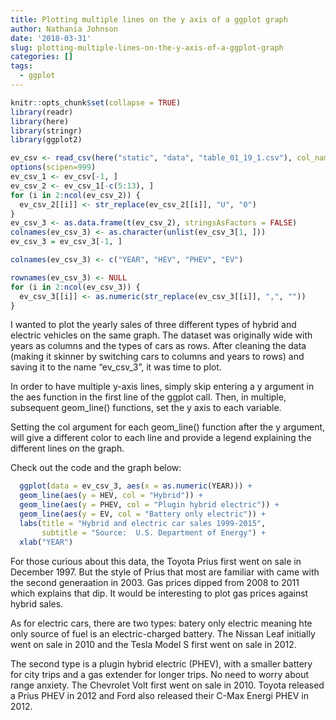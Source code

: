 ```yaml
---
title: Plotting multiple lines on the y axis of a ggplot graph
author: Nathania Johnson
date: '2018-03-31'
slug: plotting-multiple-lines-on-the-y-axis-of-a-ggplot-graph
categories: []
tags:
  - ggplot
---
```


```r
knitr::opts_chunk$set(collapse = TRUE)
library(readr)
library(here)
library(stringr)
library(ggplot2)
```

```r
ev_csv <- read_csv(here("static", "data", "table_01_19_1.csv"), col_names=FALSE)
options(scipen=999)
ev_csv_1 <- ev_csv[-1, ]
ev_csv_2 <- ev_csv_1[-c(5:13), ]
for (i in 2:ncol(ev_csv_2)) {
  ev_csv_2[[i]] <- str_replace(ev_csv_2[[i]], "U", "0")
}
ev_csv_3 <- as.data.frame(t(ev_csv_2), stringsAsFactors = FALSE)
colnames(ev_csv_3) <- as.character(unlist(ev_csv_3[1, ]))
ev_csv_3 = ev_csv_3[-1, ]

colnames(ev_csv_3) <- c("YEAR", "HEV", "PHEV", "EV")

rownames(ev_csv_3) <- NULL
for (i in 2:ncol(ev_csv_3)) {
  ev_csv_3[[i]] <- as.numeric(str_replace(ev_csv_3[[i]], ",", ""))
}
```

I wanted to plot the yearly sales of three different types of hybrid and electric vehicles on the same graph. The dataset was originally wide with years as columns and the types of cars as rows. After cleaning the data (making it skinner by switching cars to columns and years to rows) and saving it to the name "ev_csv_3", it was time to plot.

<!--more-->

In order to have multiple y-axis lines, simply skip entering a y argument in the aes function in the first line of the ggplot call. Then, in multiple, subsequent geom_line() functions, set the y axis to each variable. 

Setting the col argument for each geom_line() function after the y argument, will give a different color to each line and provide a legend explaining the different lines on the graph. 

Check out the code and the graph below:

```r
  ggplot(data = ev_csv_3, aes(x = as.numeric(YEAR))) +
  geom_line(aes(y = HEV, col = "Hybrid")) +
  geom_line(aes(y = PHEV, col = "Plugin hybrid electric")) +
  geom_line(aes(y = EV, col = "Battery only electric")) +
  labs(title = "Hybrid and electric car sales 1999-2015", 
       subtitle = "Source:  U.S. Department of Energy") + 
  xlab("YEAR")
```

For those curious about this data, the Toyota Prius first went on sale in December 1997. But the style of Prius that most are familiar with came with the second generaation in 2003. Gas prices dipped from 2008 to 2011 which explains that dip. It would be interesting to plot gas prices against hybrid sales.

As for electric cars, there are two types: batery only electric meaning hte only source of fuel is an electric-charged battery. The Nissan Leaf initially went on sale in 2010 and the Tesla Model S first went on sale in 2012. 

The second type is a plugin hybrid electric (PHEV), with a smaller battery for city trips and a gas extender for longer trips. No need to worry about range anxiety. The Chevrolet Volt first went on sale in 2010. Toyota released a Prius PHEV in 2012 and Ford also released their C-Max Energi PHEV in 2012. 

